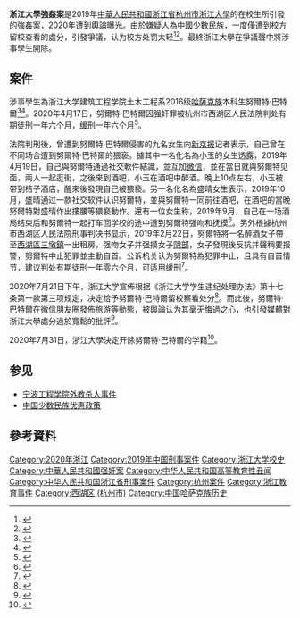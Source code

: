 '''浙江大學強姦案'''是2019年[[中華人民共和國|中華人民共和國]][[浙江省|浙江省]][[杭州市|杭州市]][[浙江大學|浙江大學]]的在校生所引發的強姦案，2020年遭到輿論曝光。由於嫌疑人為[[中國少數民族|中國少數民族]]，一度僅遭到校方留校查看的處分，引發爭議，认为校方处罚太轻<ref>{{Cite web|title=浙大回应不开除强奸犯学生 为什么校方选择从轻处罚？|url=https://3g.china.com/act/news/10000169/20200721/38520672.html|accessdate=2020-07-25|date=2020-07-21|publisher=中国网|archive-date=2020-12-12|archive-url=https://web.archive.org/web/20201212093921/https://3g.china.com/act/news/10000169/20200721/38520672.html}}</ref><ref>{{Cite web|title=浙大学生犯强奸罪“仅留校察看”？专家释疑三个法律问题|url=http://www.bjnews.com.cn/news/2020/07/21/750841.html|accessdate=2020-07-25|date=2020-07-21|publisher=新京报网|archive-date=2021-02-24|archive-url=https://web.archive.org/web/20210224054522/http://www.bjnews.com.cn/news/2020/07/21/750841.html}}</ref>。最終浙江大學在爭議聲中將涉事學生開除。

== 案件 ==
涉事學生為浙江大学建筑工程学院土木工程系2016级[[哈薩克族|哈薩克族]]本科生努爾特·巴特爾<ref>{{cite news |title=浙大生強姦案惹爭議 少數民族獲緩刑 校方「留校察看」 |url=https://news.mingpao.com/pns/%E4%B8%AD%E5%9C%8B/article/20200722/s00013/1595356808167/%E6%B5%99%E5%A4%A7%E7%94%9F%E5%BC%B7%E5%A7%A6%E6%A1%88%E6%83%B9%E7%88%AD%E8%AD%B0-%E5%B0%91%E6%95%B8%E6%B0%91%E6%97%8F%E7%8D%B2%E7%B7%A9%E5%88%91-%E6%A0%A1%E6%96%B9%E3%80%8C%E7%95%99%E6%A0%A1%E5%AF%9F%E7%9C%8B%E3%80%8D |publisher=明報 |accessdate=2020-08-01 |archive-date=2022-05-04 |archive-url=https://web.archive.org/web/20220504021208/https://news.mingpao.com/pns/%E4%B8%AD%E5%9C%8B/article/20200722/s00013/1595356808167/%E6%B5%99%E5%A4%A7%E7%94%9F%E5%BC%B7%E5%A7%A6%E6%A1%88%E6%83%B9%E7%88%AD%E8%AD%B0-%E5%B0%91%E6%95%B8%E6%B0%91%E6%97%8F%E7%8D%B2%E7%B7%A9%E5%88%91-%E6%A0%A1%E6%96%B9%E3%80%8C%E7%95%99%E6%A0%A1%E5%AF%9F%E7%9C%8B%E3%80%8D }}</ref><ref>{{cite news |title=多名女大生稱遭浙大強姦案主角猥褻　校方：未接到類似舉報 |url=https://www.hk01.com/%E5%A4%A7%E5%9C%8B%E5%B0%8F%E4%BA%8B/501546/%E5%A4%9A%E5%90%8D%E5%A5%B3%E5%A4%A7%E7%94%9F%E7%A8%B1%E9%81%AD%E6%B5%99%E5%A4%A7%E5%BC%B7%E5%A7%A6%E6%A1%88%E4%B8%BB%E8%A7%92%E7%8C%A5%E8%A4%BB-%E6%A0%A1%E6%96%B9-%E6%9C%AA%E6%8E%A5%E5%88%B0%E9%A1%9E%E4%BC%BC%E8%88%89%E5%A0%B1 |publisher=香港01 |accessdate=2020-08-01 |archive-date=2021-01-18 |archive-url=https://web.archive.org/web/20210118051037/https://www.hk01.com/%E5%A4%A7%E5%9C%8B%E5%B0%8F%E4%BA%8B/501546/%E5%A4%9A%E5%90%8D%E5%A5%B3%E5%A4%A7%E7%94%9F%E7%A8%B1%E9%81%AD%E6%B5%99%E5%A4%A7%E5%BC%B7%E5%A7%A6%E6%A1%88%E4%B8%BB%E8%A7%92%E7%8C%A5%E8%A4%BB-%E6%A0%A1%E6%96%B9-%E6%9C%AA%E6%8E%A5%E5%88%B0%E9%A1%9E%E4%BC%BC%E8%88%89%E5%A0%B1 }}</ref>。2020年4月17日，努爾特·巴特爾因强奸罪被杭州市西湖区人民法院判处有期徒刑一年六个月，[[缓刑|缓刑]]一年六个月<ref name=新京報>{{cite news |title=多名女生称遭浙大"强奸案"主角猥亵 学校了解调查中 |url=https://news.sina.com.cn/c/2020-07-22/doc-iivhuipn4528550.shtml |publisher=新京報 |accessdate=2020-08-01 |archive-date=2021-02-24 |archive-url=https://web.archive.org/web/20210224054519/https://news.sina.com.cn/c/2020-07-22/doc-iivhuipn4528550.shtml }}</ref>。

法院判刑後，曾遭到努爾特·巴特爾侵害的九名女生向[[新京报|新京报]]记者表示，自己曾在不同场合遭到努爾特·巴特爾的猥亵。據其中一名化名為小玉的女生透露，2019年4月19日，自己與努爾特通過社交軟件結識，並互加[[微信|微信]]，並在當日就與努爾特见面，兩人一起逛街，之後來到酒吧，小玉在酒吧中醉酒。晚上10点左右，小玉被带到桔子酒店，醒來後發現自己被猥褻。另一名化名為盛晴女生表示，2019年10月，盛晴通过一款社交软件认识努爾特，並與努爾特一同前往酒吧，在酒吧的當晚努爾特對盛晴作出摟腰等猥褻動作。還有一位女生称，2019年9月，自己在一场酒局结束后和努爾特一起打车回学校的途中遭到努爾特强吻和抚摸<ref name=新京報>{{cite news |title=多名女生称遭浙大"强奸案"主角猥亵 学校了解调查中 |url=https://news.sina.com.cn/c/2020-07-22/doc-iivhuipn4528550.shtml |publisher=新京報}}</ref>。另外根據杭州市西湖区人民法院刑事判决书显示，2019年2月22日，努爾特將一名醉酒女子帶至[[西湖区_(杭州市)|西湖區]][[三墩鎮|三墩鎮]]一出租房，强吻女子并强摸女子[[阴部|阴部]]，女子發現後反抗并聲稱要报警，努爾特中止犯罪並主動自首。公诉机关认为努爾特為犯罪中止，且具有自首情节，建议判处有期徒刑一年零六个月，可适用缓刑<ref>{{cite news |title=知情人爆料努某某：在外租房有女友也“撩妹” |url=https://zx.sina.cn/2020-07-22/zx-iivhvpwx6781662.d.html |publisher=封面新聞}}</ref>。

2020年7月21日下午，浙江大学宣佈根据《浙江大学学生违纪处理办法》第十七条第一款第三项规定，决定给予努爾特·巴特爾留校察看处分<ref>{{cite news |title=浙江大学对“强奸案学生”开展后续调查，已约谈知情者 |url=http://www.bjnews.com.cn/news/2020/07/24/752012.html |publisher=新京報 |accessdate=2020-08-01 |archive-date=2021-03-22 |archive-url=https://web.archive.org/web/20210322031756/http://www.bjnews.com.cn/news/2020/07/24/752012.html }}</ref>。而此後，努爾特·巴特爾在[[微信朋友圈|微信朋友圈]]發佈旅游等動態，被輿論认为其毫无悔過之心，也引發媒體對浙江大學處分過於寬鬆的批評<ref>{{cite news |title=浙江大学给予努某某开除学籍处分 事件始末回顾 |url=https://zx.sina.cn/n/2020-08-01/zx-iivhuipn6193405.d.html |publisher=新浪新聞綜合}}</ref>。

2020年7月31日，浙江大學決定开除努爾特·巴特爾的学籍<ref>{{cite news |title=浙大深夜通报：犯强奸罪学生努某某被开除学籍 |url=https://news.163.com/20/0801/00/FITETQBA0001899O.html |publisher=澎湃新闻 |accessdate=2020-08-01 |archive-date=2021-01-23 |archive-url=https://web.archive.org/web/20210123182458/https://news.163.com/20/0801/00/FITETQBA0001899O.html }}</ref>。

==参见==
* [[宁波工程学院外教杀人事件|宁波工程学院外教杀人事件]]
* [[中国少数民族优惠政策|中国少数民族优惠政策]]

== 參考資料 ==
{{Reflist|2}}

[[Category:2020年浙江|Category:2020年浙江]]
[[Category:2019年中国刑事案件|Category:2019年中国刑事案件]]
[[Category:浙江大学校史|Category:浙江大学校史]]
[[Category:中華人民共和國强奸案|Category:中華人民共和國强奸案]]
[[Category:中华人民共和国高等教育性丑闻|Category:中华人民共和国高等教育性丑闻]]
[[Category:中华人民共和国浙江省刑事案件|Category:中华人民共和国浙江省刑事案件]]
[[Category:杭州案件|Category:杭州案件]]
[[Category:浙江教育事件|Category:浙江教育事件]]
[[Category:西湖区_(杭州市)|Category:西湖区 (杭州市)]]
[[Category:中国哈萨克族历史|Category:中国哈萨克族历史]]